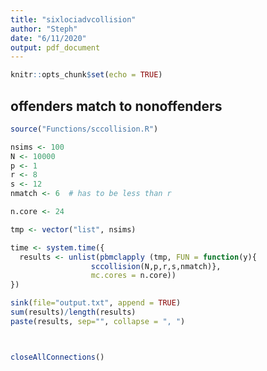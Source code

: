 ```yaml
---
title: "sixlociadvcollision"
author: "Steph"
date: "6/11/2020"
output: pdf_document
---
```


```r
knitr::opts_chunk$set(echo = TRUE)
```

## offenders match to nonoffenders 

```r
source("Functions/sccollision.R")
```

```r
nsims <- 100
N <- 10000
p <- 1
r <- 8
s <- 12
nmatch <- 6  # has to be less than r 

n.core <- 24

tmp <- vector("list", nsims)

time <- system.time({
  results <- unlist(pbmclapply (tmp, FUN = function(y){
                  sccollision(N,p,r,s,nmatch)},
                  mc.cores = n.core))
})

sink(file="output.txt", append = TRUE)
sum(results)/length(results)
paste(results, sep="", collapse = ", ")



closeAllConnections()
```



  
